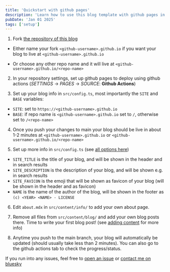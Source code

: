 ```yaml
---
title: 'Quickstart with github pages'
description: 'Learn how to use this blog template with github pages in about 5 minutes'
pubDate: 'Jan 01 2025'
tags: ['setup']
---
```


1. Fork [the repository of this blog](https://github.com/flo-bit/blog-template)

- Either name your fork `<github-username>.github.io` if you want your blog to live at `<github-username>.github.io`

- Or choose any other repo name and it will live at `<github-username>.github.io/<repo-name>`

2. In your repository settings, set up github pages to deploy using github actions (_SETTINGS_ -> _PAGES_ -> _SOURCE_: **Github Actions**)

3. Set up your blog info in `src/config.ts`, most importantly the `SITE` and `BASE` variables:

- `SITE`: set to `https://<github-username>.github.io`
- `BASE`: if repo name is `<github-username>.github.io` set to `/`, otherwise set to `/<repo-name>`

4. Once you push your changes to main your blog should be live in about 1-2 minutes at
   `<github-username>.github.io` or `<github-username>.github.io/<repo-name>`

5. Set up more info in `src/config.ts` (see [all options here](../configuring-the-blog))

- `SITE_TITLE` is the title of your blog, and will be shown in the header and in search results
- `SITE_DESCRIPTION` is the description of your blog, and will be shown e.g. in search results
- `SITE_FAVICON` is the emoji that will be shown as favicon of your blog (will be shown in the header and as favicon)
- `NAME` is the name of the author of the blog, will be shown in the footer as `(c) <YEAR> <NAME> - LICENSE`

6. Edit `about.mdx` in `src/content/info/` to add your own about page.

7. Remove all files from `src/content/blog/` and add your own blog posts there. Time to write your first blog post!
   (see [adding content](../adding-content) for more info)

8. Anytime you push to the main branch, your blog will automatically be updated (should usually take less than 2 minutes).
   You can also go to the github actions tab to check the progress/status.

If you run into any issues, feel free to [open an issue](https://github.com/flo-bit/blog-template/issues) or
[contact me on bluesky](https://bsky.app/profile/flo-bit.dev)
